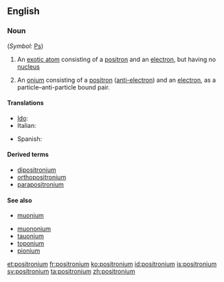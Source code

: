 ==English==

===Noun===
{{wikipedia}}
{{en-noun|pl2=positronia}} (''Symbol'': [[Ps]])

# {{physics|chemistry}} An [[exotic atom]] consisting of a [[positron]] and an [[electron]], but having no [[nucleus]]
# {{physics}} An [[onium]] consisting of a [[positron]] ([[anti-electron]]) and an [[electron]], as a particle&ndash;anti-particle bound pair.

====Translations====
{{trans-top|exotic atom}}
* [[Ido]]: {{t|io|positronio}}
* Italian: {{t-|it|positronio|m}}
{{trans-mid}}
* Spanish: {{t+|es|positronio|m}}
{{trans-bottom}}

====Derived terms====
{{sense|exotic atom}}
* [[dipositronium]]
* [[orthopositronium]]
* [[parapositronium]]

====See also====
{{sense|exotic atom}}
* [[muonium]]

{{sense|onium}}
* [[muononium]]
* [[tauonium]]
* [[toponium]]
* [[pionium]]

[[et:positronium]]
[[fr:positronium]]
[[ko:positronium]]
[[id:positronium]]
[[is:positronium]]
[[sv:positronium]]
[[ta:positronium]]
[[zh:positronium]]